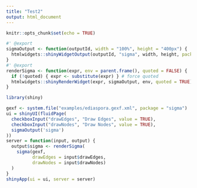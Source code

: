 ```yaml
---
title: "Test2"
output: html_document
---
```


```r
knitr::opts_chunk$set(echo = TRUE)
```

```r
#' @export
sigmaOutput <- function(outputId, width = "100%", height = "400px") {
  htmlwidgets::shinyWidgetOutput(outputId, "sigma", width, height, package = "sigma")
}
#' @export
renderSigma <- function(expr, env = parent.frame(), quoted = FALSE) {
  if (!quoted) { expr <- substitute(expr) } # force quoted
  htmlwidgets::shinyRenderWidget(expr, sigmaOutput, env, quoted = TRUE)
}
```

```r
library(shiny)

gexf <- system.file("examples/ediaspora.gexf.xml", package = "sigma")
ui = shinyUI(fluidPage(
  checkboxInput("drawEdges", "Draw Edges", value = TRUE),
  checkboxInput("drawNodes", "Draw Nodes", value = TRUE),
  sigmaOutput('sigma')
))
server = function(input, output) {
  output$sigma <- renderSigma(
    sigma(gexf, 
          drawEdges = input$drawEdges, 
          drawNodes = input$drawNodes)
  )
}
shinyApp(ui = ui, server = server)
```